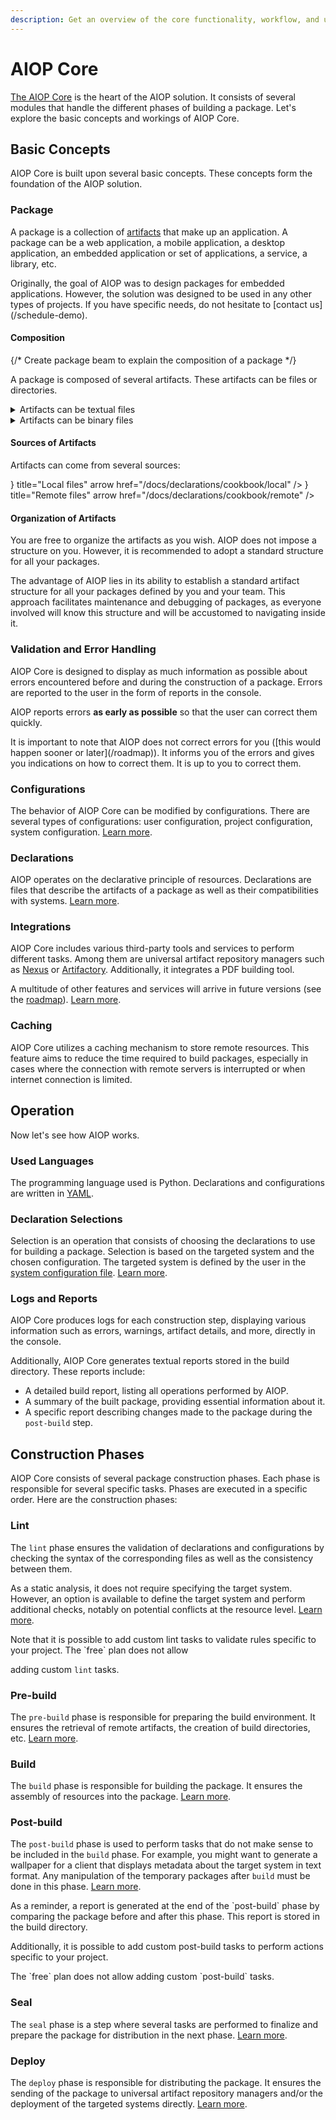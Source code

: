 ```yaml
---
description: Get an overview of the core functionality, workflow, and usage of AIOP.
---
```




# AIOP Core

[The AIOP Core](/docs/vocabulary#aiop-core) is the heart of the AIOP solution. It consists of several modules that handle the different phases of building a package. Let's explore the basic concepts and workings of AIOP Core.

## Basic Concepts

AIOP Core is built upon several basic concepts. These concepts form the foundation of the AIOP solution.

### Package

A package is a collection of [artifacts](/docs/vocabulary#artefact) that make up an application. A package can be a web application, a mobile application, a desktop application, an embedded application or set of applications, a service, a library, etc.

<Callout type="info" emoji="ℹ️">
  Originally, the goal of AIOP was to design packages for embedded applications. However, the solution was designed to be used in any other types of projects. If you have specific needs, do not hesitate to [contact us](/schedule-demo).
</Callout>

#### Composition

{/* Create package beam to explain the composition of a package <PackageBeam/> */}

A package is composed of several artifacts. These artifacts can be files or directories.

<details>
  <summary>Artifacts can be textual files</summary>
  <ol>
    <li><p>Reports</p></li>
    <li><p>Configuration</p></li>
    <li><p>Certificates</p></li>
    <li><p>Source code</p></li>
    <li><p>Data</p></li>
    <li><p>Documentation</p></li>
    <li><p>Log files</p></li>
    <li><p>...anything readable by a human</p></li>
  </ol>
</details>

<details>
  <summary>Artifacts can be binary files</summary>
  <ol>
    <li><p>Sounds</p></li>
    <li><p>Images</p></li>
    <li><p>Videos</p></li>
    <li><p>Libraries</p></li>
    <li><p>Executables</p></li>
    <li><p>Archives (zip)</p></li>
    <li><p>Databases</p></li>
    <li><p>Encrypted documents</p></li>
    <li><p>...anything compiled, encrypted, or unreadable by a human</p></li>
  </ol>
</details>


#### Sources of Artifacts

Artifacts can come from several sources:


<Cards>
  <Card icon={<Laptop />} title="Local files" arrow href="/docs/declarations/cookbook/local" />
  <Card icon={<DownloadCloud />} title="Remote files" arrow href="/docs/declarations/cookbook/remote" />
</Cards>

#### Organization of Artifacts

You are free to organize the artifacts as you wish. AIOP does not impose a structure on you. However, it is recommended to adopt a standard structure for all your packages.

<Callout emoji="💡">
  The advantage of AIOP lies in its ability to establish a standard artifact structure for all your packages defined by you and your team. This approach facilitates maintenance and debugging of packages, as everyone involved will know this structure and will be accustomed to navigating inside it.
</Callout>

### Validation and Error Handling

AIOP Core is designed to display as much information as possible about errors encountered before and during the construction of a package. Errors are reported to the user in the form of reports in the console.

AIOP reports errors **as early as possible** so that the user can correct them quickly.

<Callout emoji="🚨">
  It is important to note that AIOP does not correct errors for you ([this would happen sooner or later](/roadmap)). It informs you of the errors and gives you indications on how to correct them. It is up to you to correct them.
</Callout>


### Configurations

The behavior of AIOP Core can be modified by configurations. There are several types of configurations: user configuration, project configuration, system configuration.
[Learn more](/docs/configurations/user).

### Declarations

AIOP operates on the declarative principle of resources. Declarations are files that describe the artifacts of a package as well as their compatibilities with systems. [Learn more](/docs/declarations/overview).

### Integrations

AIOP Core includes various third-party tools and services to perform different tasks. Among them are universal artifact repository managers such as [Nexus](https://www.sonatype.com/nexus-repository-oss) or [Artifactory](https://jfrog.com/artifactory/). Additionally, it integrates a PDF building tool.

<IntegrationBeam />

A multitude of other features and services will arrive in future versions (see the [roadmap](/roadmap)). [Learn more](/docs/configurations/user/playbook#repositories).

### Caching

AIOP Core utilizes a caching mechanism to store remote resources. This feature aims to reduce the time required to build packages, especially in cases where the connection with remote servers is interrupted or when internet connection is limited.

## Operation

Now let's see how AIOP works.

### Used Languages

The programming language used is Python. Declarations and configurations are written in [YAML](https://yaml.org/).

### Declaration Selections

Selection is an operation that consists of choosing the declarations to use for building a package. Selection is based on the targeted system and the chosen configuration. The targeted system is defined by the user in the [system configuration file](/docs/inventory). [Learn more](/docs/declarations).

### Logs and Reports

AIOP Core produces logs for each construction step, displaying various information such as errors, warnings, artifact details, and more, directly in the console.

Additionally, AIOP Core generates textual reports stored in the build directory. These reports include:

- A detailed build report, listing all operations performed by AIOP.
- A summary of the built package, providing essential information about it.
- A specific report describing changes made to the package during the `post-build` step.

## Construction Phases

AIOP Core consists of several package construction phases. Each phase is responsible for several specific tasks. Phases are executed in a specific order.
Here are the construction phases:

### Lint

The `lint` phase ensures the validation of declarations and configurations by checking the syntax of the corresponding files as well as the consistency between them.

As a static analysis, it does not require specifying the target system. However, an option is available to define the target system and perform additional checks, notably on potential conflicts at the resource level. [Learn more](/docs/lint).

<Callout type="info" emoji="ℹ️">
  Note that it is possible to add custom lint tasks to validate rules specific to your project.
</Callout>

<Callout type="warning" emoji="⚠️">
  The `free` plan does not allow

 adding custom `lint` tasks.
</Callout>

### Pre-build

The `pre-build` phase is responsible for preparing the build environment. It ensures the retrieval of remote artifacts, the creation of build directories, etc. [Learn more](/docs/pre-build).

### Build

The `build` phase is responsible for building the package. It ensures the assembly of resources into the package. [Learn more](/docs/build).

### Post-build

The `post-build` phase is used to perform tasks that do not make sense to be included in the `build` phase. For example, you might want to generate a wallpaper for a client that displays metadata about the target system in text format. Any manipulation of the temporary packages after `build` must be done in this phase. [Learn more](/docs/post-build).

<Callout type="info" emoji="ℹ️">
  As a reminder, a report is generated at the end of the `post-build` phase by comparing the package before and after this phase. This report is stored in the build directory.

  Additionally, it is possible to add custom post-build tasks to perform actions specific to your project.
</Callout>

<Callout type="warning" emoji="⚠️">
  The `free` plan does not allow adding custom `post-build` tasks.
</Callout>

### Seal

The `seal` phase is a step where several tasks are performed to finalize and prepare the package for distribution in the next phase. [Learn more](/docs/seal).

### Deploy

The `deploy` phase is responsible for distributing the package. It ensures the sending of the package to universal artifact repository managers and/or the deployment of the targeted systems directly. [Learn more](/docs/deploy).

